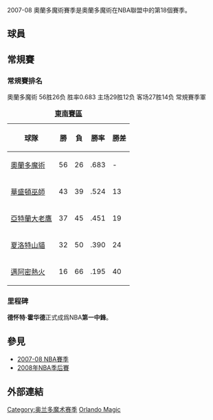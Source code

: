 {{noteTA|G1=NBA}}
{{Infobox NBA season
| logo = [[File:Orlando_Magic_logo.png|200px]]
| team = 奥兰多魔术
| end_year = 2008
| misc =
| DivisionWin = yes
| wins = 52
| losses = 30
| division = southeast
| division_place = 1
| conf_place = 3
| coach = [[斯坦·范甘迪|斯坦·范甘迪]]
| arena = [[安利競技館|安利競技館]]
| television = FSN Florida, Sun Sports
| radio = WDBO
| playoffs = [[2008年NBA季後賽|第二輪(半决賽)]]<br /><small>([[2008年NBA季後賽#第二輪|以3-4落敗]])</small>
| bbr_team = ORL
}}

2007-08 奧蘭多魔術賽季是奧蘭多魔術在NBA聯盟中的第18個賽季。

== 球員 ==
{{NBA roster header|team=Orlando Magic|Chinese team name=奥兰多魔术
|bg1=#007CC5|color1=#FFFFFF|bg2=#000000|color2=#007CC5
}}
<!-- list of players -->
{{player2 | num = 40 | name = 詹姆斯·阿奎斯丁 | pos = F | ft = 6 | in = 10 | lbs = 235 | college = UCLA | nat = USA  }}
{{player2 | num = 4 | name = 托尼·巴蒂 | pos = F | ft = 6 | in = 11 | lbs = 240 | college = Texas Tech | nat = USA  }}
{{player2 | num = 10 | name = 凯斯·博根斯 | pos = G | ft = 6 | in = 5 | lbs = 215 | college = Kentucky | nat = USA }}
{{player2 | num = 34 | nat = USA | name = 布莱恩·库克 | pos = F | ft = 6 | in = 9 | lbs = 250 | college = Illinois }}
{{player2 | num = 8 | name = 帕特·嘉里提 | pos = F | ft = 6 | in = 9 | lbs = 238 | college = Notre Dame | nat = USA }}
{{player2 | num = 31 | name = 阿东纳尔·福伊尔 | pos = F | ft = 6 | in = 10 | lbs = 270 | college = Colgate | nat = VCT }}
{{player2 | num = 13 | name = 马辛·戈尔塔特 | pos = F | ft = 7 | in = 0 | lbs = 240 | from = 波兰 | nat = POL }}
{{player2 | num = 12 | name = 德怀特·霍华德 | pos = C | ft = 6 | in = 11 | lbs = 265 | school = Southwest Atlanta Christian Academy | nat = USA | note = C }}
{{player2 | num = 9 | name = 拉沙德·路易斯 | pos = F | ft = 6 | in = 10 | lbs = 230 | school = Alief Elsik High School | nat = USA }}
{{player2 | num = 14 | name = 贾米尔·尼尔森 | pos = G | ft = 6 | in = 0 | lbs = 195 | college = St. Joseph's | nat = USA }}
{{player2 | num = 7 | name = J·J·雷迪克 | pos = G | ft = 6 | in = 4 | lbs = 190 | college = Duke | nat = USA }}
{{player2 | num = 15 | name = 希达耶特·特科格鲁 | pos = F | ft = 6 | in = 10 | lbs = 220 | from = 土耳其 | nat = TUR }}
<!-- end list of players -->
{{NBA roster footer
| head_coach = 
*{{player||USA|[[斯坦·范甘迪|斯坦·范甘迪]]}} ({{college|SUNY-Brockport}})
| asst_coach =
*{{player||USA|[[布伦丹·马龙|布伦丹·马龙]]}} ({{college|Iona}})
*{{player||USA|[[史蒂夫·克利福德|史蒂夫·克利福德]]}} ({{college|Maine}})
*{{player||USA|[[帕特里克·尤因|帕特里克·尤因]]}} ({{college|Georgetown}})
*{{player||USA|[[鲍勃·贝尔|鲍勃·贝尔]]}} ({{college|Alfred}})
| roster_url = http://www.nba.com/magic/roster/
| transaction_url = http://www.hoopshype.com/general_managers/otis_smith.htm
| accessdate = 2008-04-16
}}

== 常規賽 ==
=== 常規賽排名 ===
奧蘭多魔術 56胜26负 胜率0.683 主场29胜12负 客场27胜14负 常規賽季軍
{| class="wikitable" style="text-align: center;" 
|+ '''[[東南賽區|東南賽區]]'''
! 球隊 !! 勝 !! 負 !! 勝率 !! 勝差
|-bgcolor=PowderBlue
|align="left" |[[奧蘭多魔術|奧蘭多魔術]] ||56||26||.683||-
|-
|align="left" |[[華盛頓巫師|華盛頓巫師]] ||43||39||.524||13
|-
|align="left" |[[亞特蘭大老鷹|亞特蘭大老鷹]] ||37||45||.451||19
|-
|align="left" |[[夏洛特山貓|夏洛特山貓]] ||32||50||.390||24
|-
|align="left" |[[邁阿密熱火|邁阿密熱火]] ||16||66||.195||40
|}

===里程碑===
'''德怀特·霍华德'''正式成爲NBA'''第一中鋒'''。

== 參見 ==
*[[2007-08_NBA賽季|2007-08 NBA賽季]]
*[[2008年NBA季后賽|2008年NBA季后賽]]

== 外部連結 ==

{{2007-08 NBA season by team}}

{{DEFAULTSORT:2007–08 Orlando Magic Season}}
[[Category:奥兰多魔术赛季|Category:奥兰多魔术赛季]]
[[Category:2007–08_NBA球队赛季|Orlando Magic]]